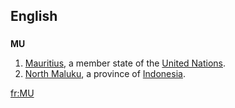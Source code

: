 ==English==
==={{abbreviation}}===
'''MU'''
#[[Mauritius]], a member state of the [[United Nations]].
#[[North Maluku]], a province of [[Indonesia]].

[[fr:MU]]